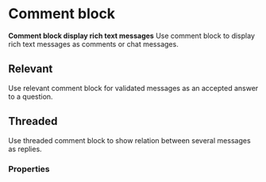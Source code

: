 # Comment block <ReactStabilityFlag status="unstable" />

**Comment block display rich text messages**
Use comment block to display rich text messages as comments or chat messages.

<DemoBlock demo="default" withThemeSwitcher />

## Relevant

Use relevant comment block for validated messages as an accepted answer to a question.

<DemoBlock demo="relevant" withThemeSwitcher />

## Threaded

Use threaded comment block to show relation between several messages as replies.

<DemoBlock demo="threaded" withThemeSwitcher />

### Properties

<PropTable component="CommentBlock" />
